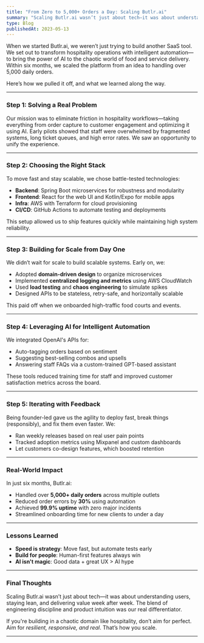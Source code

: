 ```yaml
---
title: "From Zero to 5,000+ Orders a Day: Scaling Butlr.ai"
summary: "Scaling Butlr.ai wasn’t just about tech—it was about understanding users, staying lean, and delivering value week after week. The blend of engineering discipline and product intuition was our real differentiator."
type: Blog
publishedAt: 2023-05-13
---
```


When we started Butlr.ai, we weren’t just trying to build another SaaS tool. We set out to transform hospitality operations with intelligent automation—to bring the power of AI to the chaotic world of food and service delivery. Within six months, we scaled the platform from an idea to handling over 5,000 daily orders.

Here’s how we pulled it off, and what we learned along the way.

---

### Step 1: Solving a Real Problem

Our mission was to eliminate friction in hospitality workflows—taking everything from order capture to customer engagement and optimizing it using AI. Early pilots showed that staff were overwhelmed by fragmented systems, long ticket queues, and high error rates. We saw an opportunity to unify the experience.

---

### Step 2: Choosing the Right Stack

To move fast and stay scalable, we chose battle-tested technologies:
- **Backend**: Spring Boot microservices for robustness and modularity
- **Frontend**: React for the web UI and Kotlin/Expo for mobile apps
- **Infra**: AWS with Terraform for cloud provisioning
- **CI/CD**: GitHub Actions to automate testing and deployments

This setup allowed us to ship features quickly while maintaining high system reliability.

---

### Step 3: Building for Scale from Day One

We didn’t wait for scale to build scalable systems. Early on, we:
- Adopted **domain-driven design** to organize microservices
- Implemented **centralized logging and metrics** using AWS CloudWatch
- Used **load testing** and **chaos engineering** to simulate spikes
- Designed APIs to be stateless, retry-safe, and horizontally scalable

This paid off when we onboarded high-traffic food courts and events.

---

### Step 4: Leveraging AI for Intelligent Automation

We integrated OpenAI's APIs for:
- Auto-tagging orders based on sentiment
- Suggesting best-selling combos and upsells
- Answering staff FAQs via a custom-trained GPT-based assistant

These tools reduced training time for staff and improved customer satisfaction metrics across the board.

---

### Step 5: Iterating with Feedback

Being founder-led gave us the agility to deploy fast, break things (responsibly), and fix them even faster. We:
- Ran weekly releases based on real user pain points
- Tracked adoption metrics using Mixpanel and custom dashboards
- Let customers co-design features, which boosted retention

---

### Real-World Impact

In just six months, Butlr.ai:
- Handled over **5,000+ daily orders** across multiple outlets
- Reduced order errors by **30%** using automation
- Achieved **99.9% uptime** with zero major incidents
- Streamlined onboarding time for new clients to under a day

---

### Lessons Learned
- **Speed is strategy**: Move fast, but automate tests early
- **Build for people**: Human-first features always win
- **AI isn't magic**: Good data + great UX > AI hype

---

### Final Thoughts

Scaling Butlr.ai wasn’t just about tech—it was about understanding users, staying lean, and delivering value week after week. The blend of engineering discipline and product intuition was our real differentiator.

If you're building in a chaotic domain like hospitality, don’t aim for perfect. Aim for *resilient, responsive, and real*. That’s how you scale.

---
